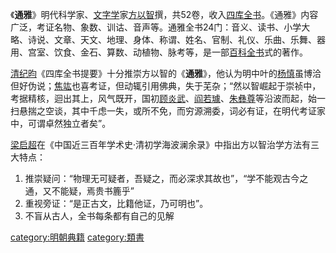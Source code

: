 《'''通雅'''》明代科学家、[[文字学|文字学]]家[[方以智|方以智]]撰，共52卷，收入[[四库全书|四库全书]]。《通雅》内容广泛，考证名物、象数、训诂、音声等。通雅全书24门：音义、读书、小学大略、诗说、文章、天文、地理、身体、称谓、姓名、官制、礼仪、乐曲、乐舞、器用、宫室、饮食、金石、算数、动植物、脉考等，是一部[[百科全书|百科全书]]式的著作。

[[清|清]][[纪昀|纪昀]]《四库全书提要》十分推崇方以智的《'''通雅'''》，他认为明中叶的[[杨慎|杨慎]]虽博洽但好伪说；[[焦竑|焦竑]]也喜考证，但动辄引用佛典，失于芜杂；“然以智崛起于崇祯中，考据精核，迴出其上，风气既开，国初[[顾炎武|顾炎武]]、[[阎若璩|阎若璩]]、[[朱彝尊|朱彝尊]]等沿波而起，始一扫悬揣之空谈，其中千虑一失，或所不免，而穷源溯委，词必有证，在明代考证家中，可谓卓然独立者矣”。

[[梁启超|梁启超]]在《中国近三百年学术史·清初学海波澜余录》中指出方以智治学方法有三大特点：

#推崇疑问：“物理无可疑者，吾疑之，而必深求其故也”，“学不能观古今之通，又不能疑，焉贵书簏乎”
#重视旁证：“是正古文，比籍他证，乃可明也”。
#不盲从古人，全书每条都有自己的见解


[[category:明朝典籍|category:明朝典籍]]
[[category:類書|category:類書]]